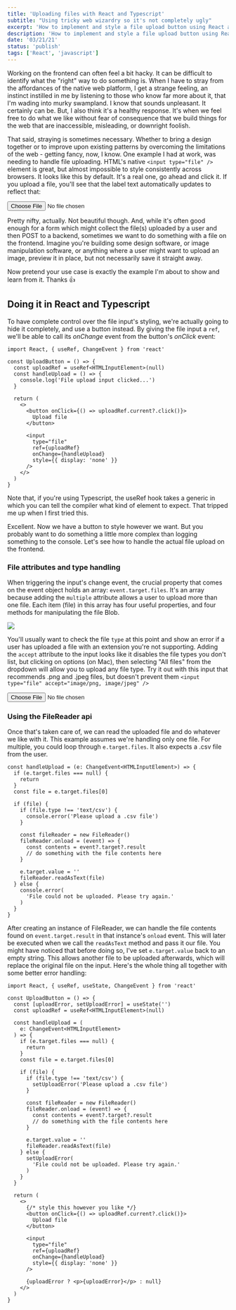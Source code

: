 ```yaml
---
title: 'Uploading files with React and Typescript'
subtitle: "Using tricky web wizardry so it's not completely ugly"
excerpt: 'How to implement and style a file upload button using React and Typescript.'
description: 'How to implement and style a file upload button using React and Typescript.'
date: '03/21/21'
status: 'publish'
tags: ['React', 'javascript']
---
```


<Dropcap>
  Working on the frontend can often feel a bit hacky. It can
  be difficult to identify what the "right" way to do
  something is. When I have to stray from the affordances of
  the native web platform, I get a strange feeling, an
  instinct instilled in me by listening to those who know
  far more about it, that I'm wading into murky swampland. I
  know that sounds unpleasant. It certainly can be. But, I
  also think it's a healthy response. It's when we feel free
  to do what we like without fear of consequence that we
  build things for the web that are inaccessible,
  misleading, or downright foolish.
</Dropcap>

That said, straying is sometimes necessary. Whether to bring a design together or to improve upon existing patterns
by overcoming the limitations of the web - getting fancy, now, I know. One example I had at work, was needing to
handle file uploading. HTML's native `<input type="file" />` element is great, but almost impossible to style
consistently across browsers. It looks like this by default. It's a real one, go ahead and click it. If you upload
a file, you'll see that the label text automatically updates to reflect that:

<div
  style={{
    display: 'flex',
    justifyContent: 'center',
    marginBottom: '1.5rem'
  }}
>
  <input type="file" />
</div>

Pretty nifty, actually. Not beautiful though. And, while it's often good enough for a form which might collect the file(s)
uploaded by a user and then POST to a backend, sometimes we want to do something with a file on the frontend. Imagine
you're building some design software, or image manipulation software, or anything where a user might want to upload an image,
preview it in place, but not necessarily save it straight away.

Now pretend your use case is exactly the example I'm about to show and learn from it. Thanks 👍

## Doing it in React and Typescript

To have complete control over the file input's styling, we're actually going to hide it completely, and use a button instead.
By giving the file input a `ref`, we'll be able to call its _onChange_ event from the button's _onClick_ event:

```tsx title=UploadButton.tsx
import React, { useRef, ChangeEvent } from 'react'

const UploadButton = () => {
  const uploadRef = useRef<HTMLInputElement>(null)
  const handleUpload = () => {
    console.log('File upload input clicked...')
  }

  return (
    <>
      <button onClick={() => uploadRef.current?.click()}>
        Upload file
      </button>

      <input
        type="file"
        ref={uploadRef}
        onChange={handleUpload}
        style={{ display: 'none' }}
      />
    </>
  )
}
```

<div
  style={{
    fontSize: 'var(--text-body)',
    lineHeight: 1.5,
    fontStyle: 'italic',
    background: 'rgb(255 247 0 / 20%)',
    border: '3px solid rgb(209 153 0 / 31%)',
    padding: 'var(--space-md) var(--space-lg)',
    borderRadius: '6px',
    marginBottom: 'var(--space-lg)'
  }}
>
  Note that, if you're using Typescript, the useRef hook
  takes a generic in which you can tell the compiler what
  kind of element to expect. That tripped me up when I first
  tried this.
</div>

Excellent. Now we have a button to style however we want. But you probably want to do something
a little more complex than logging something to the console. Let's see how to handle the actual
file upload on the frontend.

### File attributes and type handling

When triggering the input's change event, the crucial property that comes on the event object
holds an array: `event.target.files`. It's an array because adding the `multiple` attribute allows
a user to upload more than one file. Each item (file) in this array has four useful properties, and
four methods for manipulating the file Blob.

<img src="/images/file-properties.png" />

You'll usually want to check the file `type` at this point and show an error if a user has uploaded
a file with an extension you're not supporting. Adding the `accept` attribute to the input looks like
it disables the file types you don't list, but clicking on options (on Mac), then selecting "All files"
from the dropdown will allow you to upload any file type. Try it out with this input that recommends
.png and .jpeg files, but doesn't prevent them `<input type="file" accept="image/png, image/jpeg" />`

<div
  style={{
    display: 'flex',
    justifyContent: 'center',
    marginBottom: '1.5rem'
  }}
>
  <input type="file" accept="image/png, image/jpeg" />
</div>

### Using the FileReader api

Once that's taken care of, we can read the uploaded file and do whatever we like with it. This example
assumes we're handling only one file. For multiple, you could loop through `e.target.files`. It also
expects a .csv file from the user.

```tsx
const handleUpload = (e: ChangeEvent<HTMLInputElement>) => {
  if (e.target.files === null) {
    return
  }
  const file = e.target.files[0]

  if (file) {
    if (file.type !== 'text/csv') {
      console.error('Please upload a .csv file')
    }

    const fileReader = new FileReader()
    fileReader.onload = (event) => {
      const contents = event?.target?.result
      // do something with the file contents here
    }

    e.target.value = ''
    fileReader.readAsText(file)
  } else {
    console.error(
      'File could not be uploaded. Please try again.'
    )
  }
}
```

After creating an instance of FileReader, we can handle the file contents found on `event.target.result`
in that instance's `onload` event. This will later be executed when we call the `readAsText` method and
pass it our file. You might have noticed that before doing so, I've set `e.target.value` back to an empty
string. This allows another file to be uploaded afterwards, which will replace the original file on the
input. Here's the whole thing all together with some better error handling:

```tsx title=UploadButton.tsx
import React, { useRef, useState, ChangeEvent } from 'react'

const UploadButton = () => {
  const [uploadError, setUploadError] = useState('')
  const uploadRef = useRef<HTMLInputElement>(null)

  const handleUpload = (
    e: ChangeEvent<HTMLInputElement>
  ) => {
    if (e.target.files === null) {
      return
    }
    const file = e.target.files[0]

    if (file) {
      if (file.type !== 'text/csv') {
        setUploadError('Please upload a .csv file')
      }

      const fileReader = new FileReader()
      fileReader.onload = (event) => {
        const contents = event?.target?.result
        // do something with the file contents here
      }

      e.target.value = ''
      fileReader.readAsText(file)
    } else {
      setUploadError(
        'File could not be uploaded. Please try again.'
      )
    }
  }

  return (
    <>
      {/* style this however you like */}
      <button onClick={() => uploadRef.current?.click()}>
        Upload file
      </button>

      <input
        type="file"
        ref={uploadRef}
        onChange={handleUpload}
        style={{ display: 'none' }}
      />

      {uploadError ? <p>{uploadError}</p> : null}
    </>
  )
}
```
